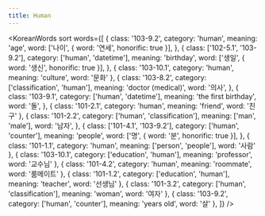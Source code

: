 ```yaml
---
title: Human
---
```



<KoreanWords
  sort
  words={[
    {
      class: '103-9.2',
      category: 'human',
      meaning: 'age',
      word: ['나이', { word: '연세', honorific: true }],
    },
    {
      class: ['102-5.1', '103-9.2'],
      category: ['human', 'datetime'],
      meaning: 'birthday',
      word: ['생일', { word: '생신', honorific: true }],
    },
    { class: '103-10.1', category: 'human', meaning: 'culture', word: '문화' },
    {
      class: '103-8.2',
      category: ['classification', 'human'],
      meaning: 'doctor (medical)',
      word: '의사',
    },
    {
      class: '103-9.1',
      category: ['human', 'datetime'],
      meaning: 'the first birthday',
      word: '돌',
    },
    { class: '101-2.1', category: 'human', meaning: 'friend', word: '친구' },
    {
      class: '101-2.2',
      category: ['human', 'classification'],
      meaning: ['man', 'male'],
      word: '남자',
    },
    {
      class: ['101-4.1', '103-9.2'],
      category: ['human', 'counter'],
      meaning: 'people',
      word: ['명', { word: '분', honorific: true }],
    },
    { class: '101-1.1', category: 'human', meaning: ['person', 'people'], word: '사람' },
    { class: '103-10.1', category: ['education', 'human'], meaning: 'professor', word: '교수님' },
    { class: '101-4.2', category: 'human', meaning: 'roommate', word: '룸메이트' },
    { class: '101-1.2', category: ['education', 'human'], meaning: 'teacher', word: '선생님' },
    { class: '101-3.2', category: ['human', 'classification'], meaning: 'woman', word: '여자' },
    { class: '103-9.2', category: ['human', 'counter'], meaning: 'years old', word: '살' },
  ]}
/>
